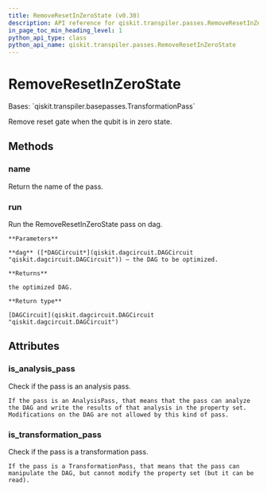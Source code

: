 ```yaml
---
title: RemoveResetInZeroState (v0.30)
description: API reference for qiskit.transpiler.passes.RemoveResetInZeroState in qiskit v0.30
in_page_toc_min_heading_level: 1
python_api_type: class
python_api_name: qiskit.transpiler.passes.RemoveResetInZeroState
---
```


# RemoveResetInZeroState

<Class id="qiskit.transpiler.passes.RemoveResetInZeroState" isDedicatedPage={true} github="https://github.com/qiskit/qiskit/tree/stable/0.18/qiskit/transpiler/passes/optimization/remove_reset_in_zero_state.py" signature="RemoveResetInZeroState(*args, **kwargs)" modifiers="class">
  Bases: `qiskit.transpiler.basepasses.TransformationPass`

  Remove reset gate when the qubit is in zero state.

  ## Methods

  <span id="qiskit-transpiler-passes-removeresetinzerostate-name" />

  ### name

  <Function id="qiskit.transpiler.passes.RemoveResetInZeroState.name" signature="RemoveResetInZeroState.name()">
    Return the name of the pass.
  </Function>

  <span id="qiskit-transpiler-passes-removeresetinzerostate-run" />

  ### run

  <Function id="qiskit.transpiler.passes.RemoveResetInZeroState.run" signature="RemoveResetInZeroState.run(dag)">
    Run the RemoveResetInZeroState pass on dag.

    **Parameters**

    **dag** ([*DAGCircuit*](qiskit.dagcircuit.DAGCircuit "qiskit.dagcircuit.DAGCircuit")) – the DAG to be optimized.

    **Returns**

    the optimized DAG.

    **Return type**

    [DAGCircuit](qiskit.dagcircuit.DAGCircuit "qiskit.dagcircuit.DAGCircuit")
  </Function>

  ## Attributes

  ### is\_analysis\_pass

  <Attribute id="qiskit.transpiler.passes.RemoveResetInZeroState.is_analysis_pass">
    Check if the pass is an analysis pass.

    If the pass is an AnalysisPass, that means that the pass can analyze the DAG and write the results of that analysis in the property set. Modifications on the DAG are not allowed by this kind of pass.
  </Attribute>

  ### is\_transformation\_pass

  <Attribute id="qiskit.transpiler.passes.RemoveResetInZeroState.is_transformation_pass">
    Check if the pass is a transformation pass.

    If the pass is a TransformationPass, that means that the pass can manipulate the DAG, but cannot modify the property set (but it can be read).
  </Attribute>
</Class>

